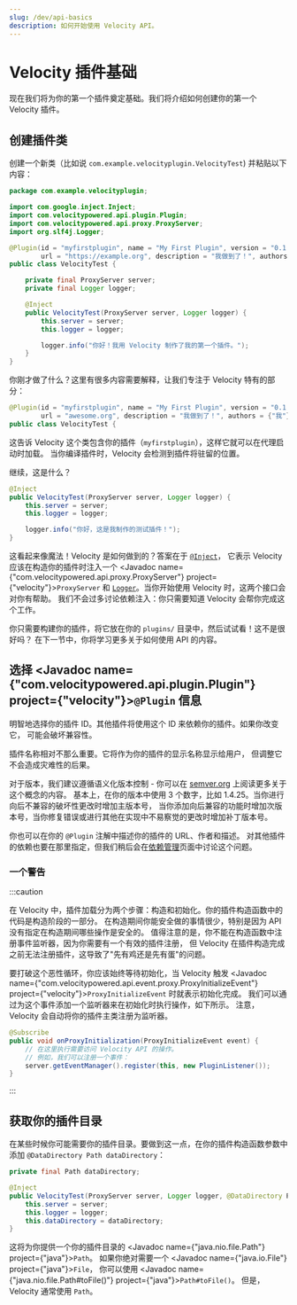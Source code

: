 ```yaml
---
slug: /dev/api-basics
description: 如何开始使用 Velocity API。
---
```


# Velocity 插件基础

现在我们将为你的第一个插件奠定基础。我们将介绍如何创建你的第一个 Velocity 插件。

## 创建插件类

创建一个新类（比如说 `com.example.velocityplugin.VelocityTest`) 并粘贴以下内容：

```java
package com.example.velocityplugin;

import com.google.inject.Inject;
import com.velocitypowered.api.plugin.Plugin;
import com.velocitypowered.api.proxy.ProxyServer;
import org.slf4j.Logger;

@Plugin(id = "myfirstplugin", name = "My First Plugin", version = "0.1.0-SNAPSHOT",
        url = "https://example.org", description = "我做到了！", authors = {"我"})
public class VelocityTest {

    private final ProxyServer server;
    private final Logger logger;

    @Inject
    public VelocityTest(ProxyServer server, Logger logger) {
        this.server = server;
        this.logger = logger;

        logger.info("你好！我用 Velocity 制作了我的第一个插件。");
    }
}
```

你刚才做了什么？这里有很多内容需要解释，让我们专注于 Velocity 特有的部分：

```java
@Plugin(id = "myfirstplugin", name = "My First Plugin", version = "0.1.0-SNAPSHOT",
        url = "awesome.org", description = "我做到了！", authors = {"我"})
public class VelocityTest {
```

这告诉 Velocity 这个类包含你的插件（`myfirstplugin`），这样它就可以在代理启动时加载。
当你编译插件时，Velocity 会检测到插件将驻留的位置。

继续，这是什么？

```java
@Inject
public VelocityTest(ProxyServer server, Logger logger) {
    this.server = server;
    this.logger = logger;

    logger.info("你好，这是我制作的测试插件！");
}
```

这看起来像魔法！Velocity 是如何做到的？答案在于 [`@Inject`](https://javadoc.io/doc/com.google.inject/guice/latest/com/google/inject/Inject.html)，
它表示 Velocity 应该在构造你的插件时注入一个 <Javadoc name={"com.velocitypowered.api.proxy.ProxyServer"} project={"velocity"}>`ProxyServer`</Javadoc>
和 [`Logger`](https://www.slf4j.org/api/org/slf4j/Logger.html)。当你开始使用 Velocity 时，这两个接口会对你有帮助。
我们不会过多讨论依赖注入：你只需要知道 Velocity 会帮你完成这个工作。

你只需要构建你的插件，将它放在你的 `plugins/` 目录中，然后试试看！这不是很好吗？
在下一节中，你将学习更多关于如何使用 API 的内容。

## 选择 <Javadoc name={"com.velocitypowered.api.plugin.Plugin"} project={"velocity"}>`@Plugin`</Javadoc> 信息

明智地选择你的插件 ID。其他插件将使用这个 ID 来依赖你的插件。如果你改变它，
可能会破坏兼容性。

插件名称相对不那么重要。它将作为你的插件的显示名称显示给用户，
但调整它不会造成灾难性的后果。

对于版本，我们建议遵循语义化版本控制 - 你可以在 [semver.org](https://semver.org) 上阅读更多关于这个概念的内容。
基本上，在你的版本中使用 3 个数字，比如 1.4.25。当你进行向后不兼容的破坏性更改时增加主版本号，
当你添加向后兼容的功能时增加次版本号，当你修复错误或进行其他在实现中不易察觉的更改时增加补丁版本号。

你也可以在你的 `@Plugin` 注解中描述你的插件的 URL、作者和描述。
对其他插件的依赖也要在那里指定，但我们稍后会在[依赖管理](../how-to/dependencies.mdx)页面中讨论这个问题。

### 一个警告

:::caution

在 Velocity 中，插件加载分为两个步骤：构造和初始化。你的插件构造函数中的代码是构造阶段的一部分。
在构造期间你能安全做的事情很少，特别是因为 API 没有指定在构造期间哪些操作是安全的。
值得注意的是，你不能在构造函数中注册事件监听器，因为你需要有一个有效的插件注册，
但 Velocity 在插件构造完成之前无法注册插件，这导致了"先有鸡还是先有蛋"的问题。

要打破这个恶性循环，你应该始终等待初始化，当 Velocity 触发 <Javadoc name={"com.velocitypowered.api.event.proxy.ProxyInitializeEvent"} project={"velocity"}>`ProxyInitializeEvent`</Javadoc> 时就表示初始化完成。
我们可以通过为这个事件添加一个监听器来在初始化时执行操作，如下所示。
注意，Velocity 会自动将你的插件主类注册为监听器。

```java
@Subscribe
public void onProxyInitialization(ProxyInitializeEvent event) {
    // 在这里执行需要访问 Velocity API 的操作。
    // 例如，我们可以注册一个事件：
    server.getEventManager().register(this, new PluginListener());
}
```

:::

## 获取你的插件目录

在某些时候你可能需要你的插件目录。要做到这一点，在你的插件构造函数参数中添加 `@DataDirectory Path dataDirectory`：

```java
private final Path dataDirectory;

@Inject
public VelocityTest(ProxyServer server, Logger logger, @DataDirectory Path dataDirectory) {
    this.server = server;
    this.logger = logger;
    this.dataDirectory = dataDirectory;
}
```

这将为你提供一个你的插件目录的 <Javadoc name={"java.nio.file.Path"} project={"java"}>`Path`</Javadoc>。
如果你绝对需要一个 <Javadoc name={"java.io.File"} project={"java"}>`File`</Javadoc>，
你可以使用 <Javadoc name={"java.nio.file.Path#toFile()"} project={"java"}>`Path#toFile()`</Javadoc>。
但是，Velocity 通常使用 `Path`。
